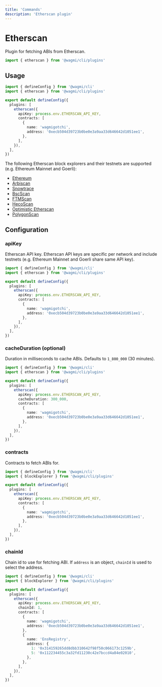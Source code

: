 ```yaml
---
title: 'Commands'
description: 'Etherscan plugin'
---
```



# Etherscan

Plugin for fetching ABIs from Etherscan.

```ts
import { etherscan } from '@wagmi/cli/plugins'
```

## Usage

```ts
import { defineConfig } from '@wagmi/cli'
import { etherscan } from '@wagmi/cli/plugins'

export default defineConfig({
  plugins: [
    etherscan({
      apiKey: process.env.ETHERSCAN_API_KEY,
      contracts: [
        {
          name: 'wagmigotchi',
          address: '0xecb504d39723b0be0e3a9aa33d646642d1051ee1',
        },
      ],
    }),
  ],
})
```

The following Etherscan block explorers and their testnets are supported (e.g. Ethereum Mainnet and Goerli):

- [Ethereum](https://etherscan.io)
- [Arbiscan](https://arbiscan.io)
- [Snowtrace](https://snowtrace.io)
- [BscScan](https://bscscan.com)
- [FTMScan](https://ftmscan.com)
- [HecoScan](https://hecoinfo.com)
- [Optimistic Etherscan](https://optimistic.etherscan.io)
- [PolygonScan](https://polygonscan.com)

## Configuration

### apiKey

Etherscan API key. Etherscan API keys are specific per network and include testnets (e.g. Ethereum Mainnet and Goerli share same API key).

```ts {7}
import { defineConfig } from '@wagmi/cli'
import { etherscan } from '@wagmi/cli/plugins'

export default defineConfig({
  plugins: [
    etherscan({
      apiKey: process.env.ETHERSCAN_API_KEY,
      contracts: [
        {
          name: 'wagmigotchi',
          address: '0xecb504d39723b0be0e3a9aa33d646642d1051ee1',
        },
      ],
    }),
  ],
})
```

### cacheDuration (optional)

Duration in milliseconds to cache ABIs. Defaults to `1_800_000` (30 minutes).

```ts {8}
import { defineConfig } from '@wagmi/cli'
import { etherscan } from '@wagmi/cli/plugins'

export default defineConfig({
  plugins: [
    etherscan({
      apiKey: process.env.ETHERSCAN_API_KEY,
      cacheDuration: 300_000,
      contracts: [
        {
          name: 'wagmigotchi',
          address: '0xecb504d39723b0be0e3a9aa33d646642d1051ee1',
        },
      ],
    }),
  ],
})
```

### contracts

Contracts to fetch ABIs for.

```ts {8-13}
import { defineConfig } from '@wagmi/cli'
import { blockExplorer } from '@wagmi/cli/plugins'

export default defineConfig({
  plugins: [
    etherscan({
      apiKey: process.env.ETHERSCAN_API_KEY,
      contracts: [
        {
          name: 'wagmigotchi',
          address: '0xecb504d39723b0be0e3a9aa33d646642d1051ee1',
        },
      ],
    }),
  ],
})
```

### chainId

Chain id to use for fetching ABI. If `address` is an object, `chainId` is used to select the address.

```ts {8,17}
import { defineConfig } from '@wagmi/cli'
import { blockExplorer } from '@wagmi/cli/plugins'

export default defineConfig({
  plugins: [
    etherscan({
      apiKey: process.env.ETHERSCAN_API_KEY,
      chainId: 1,
      contracts: [
        {
          name: 'wagmigotchi',
          address: '0xecb504d39723b0be0e3a9aa33d646642d1051ee1',
        },
        {
          name: 'EnsRegistry',
          address: {
            1: '0x314159265dd8dbb310642f98f50c066173c1259b',
            5: '0x112234455c3a32fd11230c42e7bccd4a84e02010',
          },
        },
      ],
    }),
  ],
})
```
